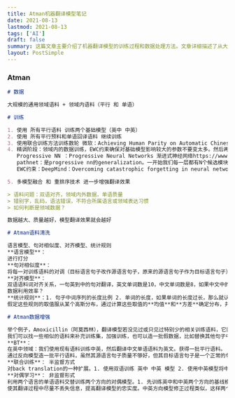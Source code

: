 ```yaml
---
title: Atman机器翻译模型笔记
date: 2021-08-13
lastmod: 2021-08-13
tags: ['AI']
draft: false
summary: 这篇文章主要介绍了机器翻译模型的训练过程和数据处理方法。文章详细描述了从大规模语料训练基础模型到领域精调的完整流程,包括使用平行语料和单语回译语料进行训练,以及采用联合训练、EWC约束等技术来优化模型性能。此外,文章还讨论了语料清洗和数据增强的方法,如使用语言模型、句对相似度和统计规则进行数据筛选,以及通过反向翻译和对偶学习等技术来扩充训练数据。
layout: PostSimple
---
```


### Atman

```markdown
# 数据

大规模的通用领域语料 + 领域内语料（平行 和 单语）

# 训练

1. 使用 所有平行语料 训练两个基础模型（英中 中英）
2. 使用 所有平行预料和单语回译语料 继续训练
3. 使用联合训练方法训练数轮 微软：Achieving Human Parity on Automatic Chinese to English News Translation
4. 精调阶段：领域内的数据训练，EWC约束确保对基础模型影响较大的参数不要变太多。然后再进行精调，在每一轮精调过程中，随机采样一些句子进行翻译，用人工评判翻译质量，找到其中的翻译问题。然后，从训练集中找出与有特定问题的翻译句子相似的语料来精调模型，直到这些翻译问题得以缓解。（加入MedDRA术语资源来约束翻译解码，确保关键字翻译的准确和一致）
   Progressive NN ：Progressive Neural Networks 渐进式神经网络https://www.cnblogs.com/zeze/p/8268388.html
   pathnet：是progressive nn的generalization。一开始我们每一层都有N个候选模块，对每一个potential的网络，每一层可以使用k个模块。然后我们随机若干个网络（也就是path，如何连接这些模块），然后训练若干episodes。训练了之后，我们用遗传算法，把不好的path都淘汰，留下好的path，然后对这些path进行变异，然后继续训练。最后我们就能获得一个很好的path。
   EWC约束：DeepMind：Overcoming catastrophic forgetting in neural networks

5. 多模型融合 和 重排序技术 进一步增强翻译效果
```

```markdown
> 语料问题：双语对齐，领域内外数据，单语质量
> 错别字，乱码，语法错误，不符合所属语言或领域表达习惯
> 如何判断是领域数据？

数据越大、质量越好，模型翻译效果就会越好

# Atman语料清洗

语言模型、句对相似度、对齐模型、统计规则
**语言模型**：
进行打分
**句对相似度**：
将每一对训练语料的对调（目标语言句子改作源语言句子，原来的源语言句子作为目标语言句子）也加入训练中去，利用某个领域高质量的平行语料训练一个神经机器双向翻译模型，让编码器学习把源语言句子和目标语言句子都压缩到同一个向量空间中去，然后计算语义相似度。
**对齐模型**：
双语语料词对齐关系，一句英到中的句对翻译，英文单词数是10，中文单词数是8，如果中文中的8个词对应到了英文中的5个词，那对齐比例就是1/2（5：10），那这个比例就偏小，
数据利用效率？
**统计规则**：1. 句子中词序列的长度比例 2. 单词的长度，如果单词的长度过长，那么就认为该句话空格丢失 3. 句子中每个词的重复次数，如果某个词在一句话汇总重复次数过多，则可认为不符合表达习惯 4. 句子中关键词（数字，URL等）是否对应出现。
假定这些规则的取值服从某个高斯分布，通过计算这些取值的**均值**和**方差**确定分布，并将某个置信区间之外的数据当做异常点（噪音数据）。这种方法省去了手动设置阈值的烦恼和纠结，概率分布较小的规则取值自动被认为是噪音数据。

# Atman数据增强

举个例子，Amoxicillin（阿莫西林），翻译模型若没见过或只见过特别少的相关训练语料，它就可能不知道这个词如何翻译，这就是语料数量不足的情况。
我们可以找一些相似的语料来补充训练集，加强训练，也可以造一批假数据，比如替换其他句子中的药名为阿莫西林给模型训练。
**BT**：
在英中领域：我们使用现有语料训练中英，然后翻译中文单语语料为英文。获得一批平行语料。
通过反向模型造一批平行语料，虽然其源语言句子质量不够好，但其目标语言句子是一个正常的句子。这样，模型学习的方向还是朝着一个正常表达的句子的目标来进行的。通过BT方法，语料的丰富程度得到了增强，进而使得模型效果得到大幅提升。
**联合训练**： 半监督方式
对back translation的一种扩展。1. 使用双语训练 英中 中英 模型 2. 使用中英模型将中文单语数据翻译为英文，获得英中伪双语语料，训练 英中 模型 3. 使用 英中 将英文单语语料翻译为 中文，获得中英伪双语语料，训练 中英 模型 4. 如此交替反复
**对偶学习**： 非监督形式
利用两个语言的单语语料交替训练两个方向的对偶模型。1. 先训练英中和中英两个方向的基线模型。2. 使用英中基础模型将一个英文单语句子以采样的方式翻译成数个中文句子 3. 利用中英基础模型计算将这些中文句子翻译回原始的英文句子的损失（loss），对英中基础模型做提升。
使其翻译过程中尽量不丢失信息，提高翻译模型的忠实度。中英方向模型修正过程类似，这样两个模型不断交替更新。
```
